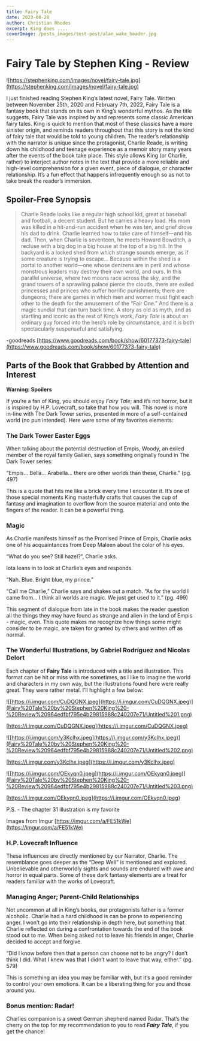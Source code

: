 ```yaml
---
title: Fairy Tale
date: 2023-08-28
author: Christian Rhodes
excerpt: King does ....
coverImage: /posts_images/test-post/alan_wake_header.jpg
---
```


# Fairy Tale by Stephen King - Review
![https://stephenking.com/images/novel/fairy-tale.jpg](https://stephenking.com/images/novel/fairy-tale.jpg)

I just finished reading Stephen King’s latest novel, Fairy Tale. Written between November 25th, 2020 and February 7th, 2022, Fairy Tale is a fantasy book that stands on its own in King’s wonderful mythos. As the title suggests, Fairy Tale was inspired by and represents some classic American fairy tales. King is quick to mention that most of these classics have a more sinister origin, and reminds readers throughout that this story is not the kind of fairy tale that would be told to young children. The reader’s relationship with the narrator is unique since the protagonist, Charlie Reade, is writing down his childhood and teenage experience as a memoir story many years after the events of the book take place. This style allows King (or Charlie, rather) to interject author notes in the text that provide a more reliable and high-level comprehension for a given event, piece of dialogue, or character relationship. It’s a fun effect that happens infrequently enough so as not to take break the reader’s immersion. 

## Spoiler-Free Synopsis

> Charlie Reade looks like a regular high school kid, great at baseball and football, a decent student. But he carries a heavy load. His mom was killed in a hit-and-run accident when he was ten, and grief drove his dad to drink. Charlie learned how to take care of himself—and his dad. Then, when Charlie is seventeen, he meets Howard Bowditch, a recluse with a big dog in a big house at the top of a big hill. In the backyard is a locked shed from which strange sounds emerge, as if some creature is trying to escape…
Because within the shed is a portal to another world—one whose denizens are in peril and whose monstrous leaders may destroy their own world, and ours. In this parallel universe, where two moons race across the sky, and the grand towers of a sprawling palace pierce the clouds, there are exiled princesses and princes who suffer horrific punishments; there are dungeons; there are games in which men and women must fight each other to the death for the amusement of the “Fair One.” And there is a magic sundial that can turn back time.
A story as old as myth, and as startling and iconic as the rest of King’s work, *Fairy Tale* is about an ordinary guy forced into the hero’s role by circumstance, and it is both spectacularly suspenseful and satisfying.
> 

-goodreads [https://www.goodreads.com/book/show/60177373-fairy-tale](https://www.goodreads.com/book/show/60177373-fairy-tale)

## Parts of the Book that Grabbed by Attention and Interest

**********************************Warning: Spoilers**********************************

If you’re a fan of King, you should enjoy *Fairy Tale*; and it’s not horror, but it is inspired by H.P. Lovecraft, so take that how you will. This novel is more in-line with The Dark Tower series, presented in more of a self-contained world (no pun intended). Here were some of my favorites elements:

### The Dark Tower Easter Eggs

When talking about the potential destruction of Empis, Woody, an exiled member of the royal family Gallien, says something originally found in The Dark Tower series:

“Empis… Bella… Arabella… there are other worlds than these, Charlie.” (pg. 497)

This is a quote that hits me like a brick every time I encounter it. It’s one of those special moments King masterfully crafts that causes the cup of fantasy and imagination to overflow from the source material and onto the fingers of the reader. It can be a powerful thing. 

### Magic

As Charlie manifests himself as the Promised Prince of Empis, Charlie asks one of his acquaintances from Deep Maleen about the color of his eyes. 

“What do you see? Still hazel?”, Charlie asks. 

Iota leans in to look at Charlie’s eyes and responds. 

“Nah. Blue. Bright blue, my prince.”

“Call me Charlie,” Charlie says and shakes out a match. “As for the world I came from… I think all worlds are magic. We just get used to it.” (pg. 499)

This segment of dialogue from late in the book makes the reader question all the things they may have found as strange and alien in the land of Empis - magic, even. This quote makes me recognize how things some might consider to be magic, are taken for granted by others and written off as normal. 

### The Wonderful Illustrations, by Gabriel Rodríguez and Nicolas Delort

Each chapter of **********Fairy Tale********** is introduced with a title and illustration. This format can be hit or miss with me sometimes, as I like to imagine the world and characters in my own way, but the illustrations found here were really great. They were rather metal. I’ll highlight a few below:

![[https://i.imgur.com/CuDQGNX.jpeg](https://i.imgur.com/CuDQGNX.jpeg)](Fairy%20Tale%20by%20Stephen%20King%20-%20Review%20964edfbf795e4b29815988c240207e71/Untitled%201.png)

[https://i.imgur.com/CuDQGNX.jpeg](https://i.imgur.com/CuDQGNX.jpeg)

![[https://i.imgur.com/y3Kclhx.jpeg](https://i.imgur.com/y3Kclhx.jpeg)](Fairy%20Tale%20by%20Stephen%20King%20-%20Review%20964edfbf795e4b29815988c240207e71/Untitled%202.png)

[https://i.imgur.com/y3Kclhx.jpeg](https://i.imgur.com/y3Kclhx.jpeg)

![[https://i.imgur.com/OEkyqn0.jpeg](https://i.imgur.com/OEkyqn0.jpeg)](Fairy%20Tale%20by%20Stephen%20King%20-%20Review%20964edfbf795e4b29815988c240207e71/Untitled%203.png)

[https://i.imgur.com/OEkyqn0.jpeg](https://i.imgur.com/OEkyqn0.jpeg)

P.S. - The chapter 31 illustration is my favorite

Images from Imgur [https://imgur.com/a/FE51kWe](https://imgur.com/a/FE51kWe) 

### H.P. Lovecraft Influence

These influences are directly mentioned by our Narrator, Charlie. The resemblance goes deeper as the “Deep Well” is mentioned and explored. Unbelievable and otherworldly sights and sounds are endured with awe and horror in equal parts. Some of these dark fantasy elements are a treat for readers familiar with the works of Lovecraft. 

### Managing Anger; Parent-Child Relationships

Not uncommon at all in King’s books, our protagonists father is a former alcoholic. Charlie had a hard childhood is can be prone to experiencing anger. I won’t go into their relationship in depth here, but something that Charlie reflected on during a confrontation towards the end of the book stood out to me. When being asked not to leave his friends in anger, Charlie decided to accept and forgive. 

“Did I know before then that a person can choose not to be angry? I don’t think I did. What I knew was that I didn’t want to leave that way, either.” (pg. 579)

This is something an idea you may be familiar with, but it’s a good reminder to control your own emotions. It can be a liberating thing for you and those around you. 

### Bonus mention: Radar!

Charlies companion is a sweet German shepherd named Radar. That’s the cherry on the top for my recommendation to you to read *******Fairy Tale*******, if you get the chance!